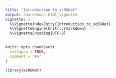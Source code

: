 ```yaml
---
title: "Introduction_to_scRGNet"
output: rmarkdown::html_vignette
vignette: >
  %\VignetteIndexEntry{Introduction_to_scRGNet}
  %\VignetteEngine{knitr::rmarkdown}
  %\VignetteEncoding{UTF-8}
---
```


```r
knitr::opts_chunk$set(
  collapse = TRUE,
  comment = "#>"
)
```

```r
library(scRGNet)
```

